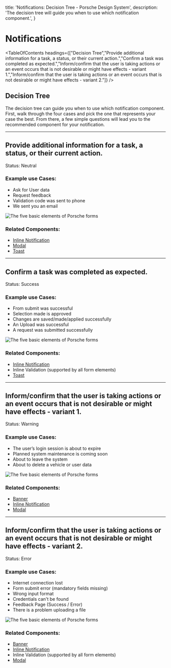 
  title: 'Notifications: Decision Tree - Porsche Design System',
  description: 'The decision tree will guide you when to use which notification component.',
}

# Notifications

<TableOfContents headings={["Decision Tree","Provide additional information for a task, a status, or their current action.","Confirm a task was completed as expected.","Inform/confirm that the user is taking actions or an event occurs that is not desirable or might have effects - variant 1.","Inform/confirm that the user is taking actions or an event occurs that is not desirable or might have effects - variant 2."]} />

## Decision Tree

The decision tree can guide you when to use which notification component. First, walk through the four cases and pick
the one that represents your case the best. From there, a few simple questions will lead you to the recommended
component for your notification.

---

## Provide additional information for a task, a status, or their current action.

Status: Neutral

### Example use Cases:

- Ask for User data
- Request feedback
- Validation code was sent to phone
- We sent you an email

![The five basic elements of Porsche forms](assets/notification-neutral.png)

### Related Components:

- [Inline Notification](/components/inline-notification)
- [Modal](/components/modal)
- [Toast](/components/toast)

---

## Confirm a task was completed as expected.

Status: Success

### Example use Cases:

- From submit was successful
- Selection made is approved
- Changes are saved/made/applied successfully
- An Upload was successful
- A request was submitted successfully

![The five basic elements of Porsche forms](assets/notification-success.png)

### Related Components:

- [Inline Notification](/components/inline-notification)
- Inline Validation (supported by all form elements)
- [Toast](/components/toast)

---

## Inform/confirm that the user is taking actions or an event occurs that is not desirable or might have effects - variant 1.

Status: Warning

### Example use Cases:

- The user’s login session is about to expire
- Planned system maintenance is coming soon
- About to leave the system
- About to delete a vehicle or user data

![The five basic elements of Porsche forms](assets/notification-warning.png)

### Related Components:

- [Banner](/components/banner)
- [Inline Notification](/components/inline-notification)
- [Modal](/components/modal)

---

## Inform/confirm that the user is taking actions or an event occurs that is not desirable or might have effects - variant 2.

Status: Error

### Example use Cases:

- Internet connection lost
- Form submit error (mandatory fields missing)
- Wrong input format
- Credentials can't be found
- Feedback Page (Success / Error)
- There is a problem uploading a file

![The five basic elements of Porsche forms](assets/notification-error.png)

### Related Components:

- [Banner](/components/banner)
- [Inline Notification](/components/inline-notification)
- Inline Validation (supported by all form elements)
- [Modal](/components/modal)

